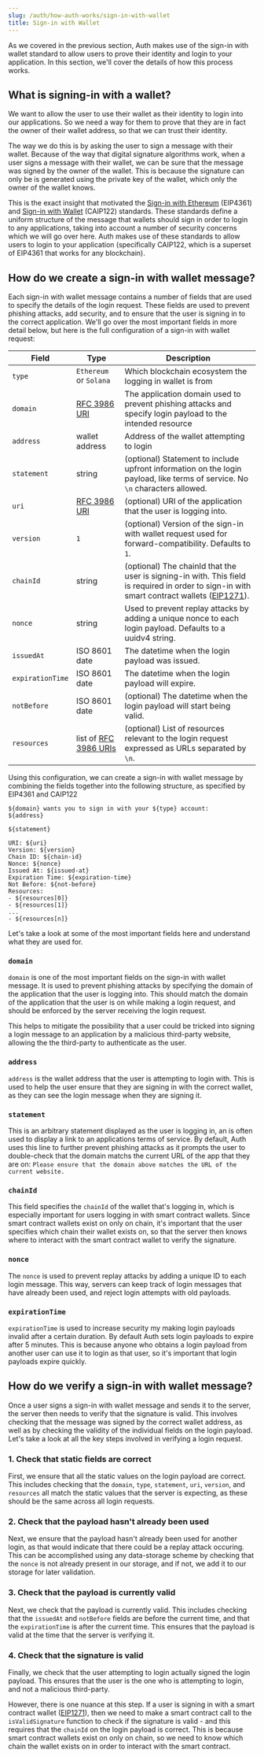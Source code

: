 ```yaml
---
slug: /auth/how-auth-works/sign-in-with-wallet
title: Sign-in with Wallet
---
```


As we covered in the previous section, Auth makes use of the sign-in with wallet standard to allow users to prove their identity and login to your application. In this section, we'll cover the details of how this process works.

## What is signing-in with a wallet?

We want to allow the user to use their wallet as their identity to login into our applications. So we need a way for them to prove that they are in fact the owner of their wallet address, so that we can trust their identity.

The way we do this is by asking the user to sign a message with their wallet. Because of the way that digital signature algorithms work, when a user signs a message with their wallet, we can be sure that the message was signed by the owner of the wallet. This is because the signature can only be is generated using the private key of the wallet, which only the owner of the wallet knows.

This is the exact insight that motivated the [Sign-in with Ethereum](https://eips.ethereum.org/EIPS/eip-4361) (EIP4361) and [Sign-in with Wallet](https://github.com/ChainAgnostic/CAIPs/blob/master/CAIPs/caip-122.md) (CAIP122) standards. These standards define a uniform structure of the message that wallets should sign in order to login to any applications, taking into account a number of security concerns which we will go over here. Auth makes use of these standards to allow users to login to your application (specifically CAIP122, which is a superset of EIP4361 that works for any blockchain).

## How do we create a sign-in with wallet message?

Each sign-in with wallet message contains a number of fields that are used to specify the details of the login request. These fields are used to prevent phishing attacks, add security, and to ensure that the user is signing in to the correct application. We'll go over the most important fields in more detail below, but here is the full configuration of a sign-in with wallet request:

| Field            | Type                                                            | Description                                                                                                                                                                          |
| ---------------- | --------------------------------------------------------------- | ------------------------------------------------------------------------------------------------------------------------------------------------------------------------------------ |
| `type`           | `Ethereum` or `Solana`                                          | Which blockchain ecosystem the logging in wallet is from                                                                                                                             |
| `domain`         | [RFC 3986 URI](https://www.rfc-editor.org/rfc/rfc3986)          | The application domain used to prevent phishing attacks and specify login payload to the intended resource                                                                           |
| `address`        | wallet address                                                  | Address of the wallet attempting to login                                                                                                                                             |
| `statement`      | string                                                          | (optional) Statement to include upfront information on the login payload, like terms of service. No `\n` characters allowed.                                                         |
| `uri`            | [RFC 3986 URI](https://www.rfc-editor.org/rfc/rfc3986)          | (optional) URI of the application that the user is logging into.                                                                                                                     |
| `version`        | `1`                                                             | (optional) Version of the sign-in with wallet request used for forward-compatibility. Defaults to `1`.                                                                               |
| `chainId`        | string                                                          | (optional) The chainId that the user is signing-in with. This field is required in order to sign-in with smart contract wallets ([EIP1271](https://eips.ethereum.org/EIPS/eip-122)). |
| `nonce`          | string                                                          | Used to prevent replay attacks by adding a unique nonce to each login payload. Defaults to a uuidv4 string.                                                                          |
| `issuedAt`       | ISO 8601 date                                                   | The datetime when the login payload was issued.                                                                                                                                      |
| `expirationTime` | ISO 8601 date                                                   | The datetime when the login payload will expire.                                                                                                                                     |
| `notBefore`      | ISO 8601 date                                                   | (optional) The datetime when the login payload will start being valid.                                                                                                               |
| `resources`      | list of [RFC 3986 URIs](https://www.rfc-editor.org/rfc/rfc3986) | (optional) List of resources relevant to the login request expressed as URLs separated by `\n`.                                                                                      |

Using this configuration, we can create a sign-in with wallet message by combining the fields together into the following structure, as specified by EIP4361 and CAIP122

```
${domain} wants you to sign in with your ${type} account:
${address}

${statement}

URI: ${uri}
Version: ${version}
Chain ID: ${chain-id}
Nonce: ${nonce}
Issued At: ${issued-at}
Expiration Time: ${expiration-time}
Not Before: ${not-before}
Resources:
- ${resources[0]}
- ${resources[1]}
...
- ${resources[n]}
```

Let's take a look at some of the most important fields here and understand what they are used for.

### `domain`

`domain` is one of the most important fields on the sign-in with wallet message. It is used to prevent phishing attacks by specifying the domain of the application that the user is logging into. This should match the domain of the application that the user is on while making a login request, and should be enforced by the server receiving the login request.

This helps to mitigate the possibility that a user could be tricked into signing a login message to an application by a malicious third-party website, allowing the the third-party to authenticate as the user.

### `address`

`address` is the wallet address that the user is attempting to login with. This is used to help the user ensure that they are signing in with the correct wallet, as they can see the login message when they are signing it.

### `statement`

This is an arbitrary statement displayed as the user is logging in, an is often used to display a link to an applications terms of service. By default, Auth uses this line to further prevent phishing attacks as it prompts the user to double-check that the domain matchs the current URL of the app that they are on: `Please ensure that the domain above matches the URL of the current website.`

### `chainId`

This field specifies the `chainId` of the wallet that's logging in, which is especially important for users logging in with smart contract wallets. Since smart contract wallets exist on only on chain, it's important that the user specifies which chain their wallet exists on, so that the server then knows where to interact with the smart contract wallet to verify the signature.

### `nonce`

The `nonce` is used to prevent replay attacks by adding a unique ID to each login message. This way, servers can keep track of login messages that have already been used, and reject login attempts with old payloads.

### `expirationTime`

`expirationTime` is used to increase security my making login payloads invalid after a certain duration. By default Auth sets login payloads to expire after 5 minutes. This is because anyone who obtains a login payload from another user can use it to login as that user, so it's important that login payloads expire quickly.

## How do we verify a sign-in with wallet message?

Once a user signs a sign-in with wallet message and sends it to the server, the server then needs to verify that the signature is valid. This involves checking that the message was signed by the correct wallet address, as well as by checking the validity of the individual fields on the login payload. Let's take a look at all the key steps involved in verifying a login request.

### 1. Check that static fields are correct

First, we ensure that all the static values on the login payload are correct. This includes checking that the `domain`, `type`, `statement`, `uri`, `version`, and `resources` all match the static values that the server is expecting, as these should be the same across all login requests.

### 2. Check that the payload hasn't already been used

Next, we ensure that the payload hasn't already been used for another login, as that would indicate that there could be a replay attack occuring. This can be accomplished using any data-storage scheme by checking that the `nonce` is not already present in our storage, and if not, we add it to our storage for later validation.

### 3. Check that the payload is currently valid

Next, we check that the payload is currently valid. This includes checking that the `issuedAt` and `notBefore` fields are before the current time, and that the `expirationTime` is after the current time. This ensures that the payload is valid at the time that the server is verifying it.

### 4. Check that the signature is valid

Finally, we check that the user attempting to login actually signed the login payload. This ensures that the user is the one who is attempting to login, and not a malicious third-party.

However, there is one nuance at this step. If a user is signing in with a smart contract wallet ([EIP1271](https://eips.ethereum.org/EIPS/eip-122)), then we need to make a smart contract call to the `isValidSignature` function to check if the signature is valid - and this requires that the `chainId` on the login payload is correct. This is because smart contract wallets exist on only on chain, so we need to know which chain the wallet exists on in order to interact with the smart contract.
